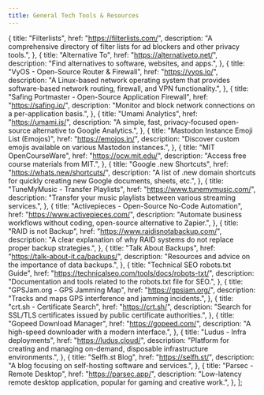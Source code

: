 ```yaml
---
title: General Tech Tools & Resources
---
```



  {
    title: "Filterlists",
    href: "https://filterlists.com/",
    description:
      "A comprehensive directory of filter lists for ad blockers and other privacy tools.",
  },
  {
    title: "Alternative To",
    href: "https://alternativeto.net/",
    description: "Find alternatives to software, websites, and apps.",
  },
  {
    title: "VyOS - Open-Source Router & Firewall",
    href: "https://vyos.io/",
    description:
      "A Linux-based network operating system that provides software-based network routing, firewall, and VPN functionality.",
  },
  {
    title: "Safing Portmaster - Open-Source Application Firewall",
    href: "https://safing.io/",
    description:
      "Monitor and block network connections on a per-application basis.",
  },
  {
    title: "Umami Analytics",
    href: "https://umami.is/",
    description:
      "A simple, fast, privacy-focused open-source alternative to Google Analytics.",
  },
  {
    title: "Mastodon Instance Emoji List (Emojos)",
    href: "https://emojos.in/",
    description:
      "Discover custom emojis available on various Mastodon instances.",
  },
  {
    title: "MIT OpenCourseWare",
    href: "https://ocw.mit.edu/",
    description: "Access free course materials from MIT.",
  },
  {
    title: "Google .new Shortcuts",
    href: "https://whats.new/shortcuts/",
    description:
      "A list of .new domain shortcuts for quickly creating new Google documents, sheets, etc.",
  },
  {
    title: "TuneMyMusic - Transfer Playlists",
    href: "https://www.tunemymusic.com/",
    description:
      "Transfer your music playlists between various streaming services.",
  },
  {
    title: "Activepieces - Open-Source No-Code Automation",
    href: "https://www.activepieces.com/",
    description:
      "Automate business workflows without coding, open-source alternative to Zapier.",
  },
  {
    title: "RAID is not Backup",
    href: "https://www.raidisnotabackup.com/",
    description:
      "A clear explanation of why RAID systems do not replace proper backup strategies.",
  },
  {
    title: "Talk About Backups",
    href: "https://talk-about-it.ca/backups/",
    description: "Resources and advice on the importance of data backups.",
  },
  {
    title: "Technical SEO robots.txt Guide",
    href: "https://technicalseo.com/tools/docs/robots-txt/",
    description:
      "Documentation and tools related to the robots.txt file for SEO.",
  },
  {
    title: "GPSJam.org - GPS Jamming Map",
    href: "https://gpsjam.org/",
    description: "Tracks and maps GPS interference and jamming incidents.",
  },
  {
    title: "crt.sh - Certificate Search",
    href: "https://crt.sh/",
    description:
      "Search for SSL/TLS certificates issued by public certificate authorities.",
  },
  {
    title: "Gopeed Download Manager",
    href: "https://gopeed.com/",
    description: "A high-speed downloader with a modern interface.",
  },
  {
    title: "Ludus - Infra deployments",
    href: "https://ludus.cloud/",
    description:
      "Platform for creating and managing on-demand, disposable infrastructure environments.",
  },
  {
    title: "Selfh.st Blog",
    href: "https://selfh.st/",
    description: "A blog focusing on self-hosting software and services.",
  },
  {
    title: "Parsec - Remote Desktop",
    href: "https://parsec.app/",
    description:
      "Low-latency remote desktop application, popular for gaming and creative work.",
  },
];

<MyLinkGrid links={techLinks} gridTitle="Useful Tech Utilities & Information" />
